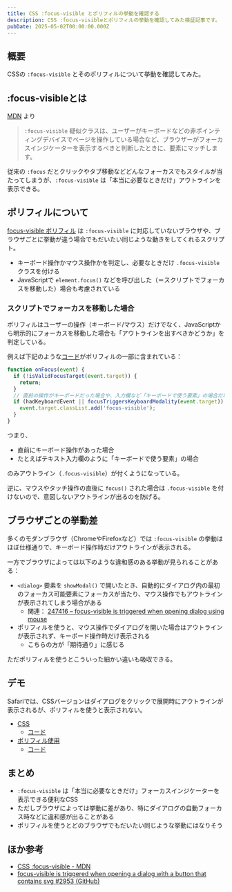 ```yaml
---
title: CSS :focus-visible とポリフィルの挙動を確認する
description: CSS :focus-visibleとポリフィルの挙動を確認してみた検証記事です。
pubDate: 2025-05-02T00:00:00.000Z
---
```


## 概要

CSSの `:focus-visible` とそのポリフィルについて挙動を確認してみた。

## :focus-visibleとは

[MDN](https://developer.mozilla.org/ja/docs/Web/CSS/:focus-visible) より

> `:focus-visible` 疑似クラスは、ユーザーがキーボードなどの非ポインティングデバイスでページを操作している場合など、ブラウザーがフォーカスインジケーターを表示するべきと判断したときに、要素にマッチします。

従来の `:focus` だとクリックやタブ移動などどんなフォーカスでもスタイルが当たってしまうが、`:focus-visible` は「本当に必要なときだけ」アウトラインを表示できる。

## ポリフィルについて

[focus-visible ポリフィル](https://github.com/WICG/focus-visible) は `:focus-visible` に対応していないブラウザや、ブラウザごとに挙動が違う場合でもだいたい同じような動きをしてくれるスクリプト。

- キーボード操作かマウス操作かを判定し、必要なときだけ `.focus-visible` クラスを付ける
- JavaScriptで `element.focus()` などを呼び出した（＝スクリプトでフォーカスを移動した）場合も考慮されている

### スクリプトでフォーカスを移動した場合

ポリフィルはユーザーの操作（キーボード/マウス）だけでなく、JavaScriptから明示的にフォーカスを移動した場合も「アウトラインを出すべきかどうか」を判定している。

例えば下記のような[コード](https://github.com/WICG/focus-visible/blob/1d6162c59832c610878eb93089f10c54ce4a3125/src/focus-visible.js#L139)がポリフィルの一部に含まれている：

```js
function onFocus(event) {
  if (!isValidFocusTarget(event.target)) {
    return;
  }
  // 直前の操作がキーボードだった場合や、入力欄など「キーボードで使う要素」の場合だけ .focus-visible を付ける
  if (hadKeyboardEvent || focusTriggersKeyboardModality(event.target)) {
    event.target.classList.add('focus-visible');
  }
}
```

つまり、

- 直前にキーボード操作があった場合
- たとえばテキスト入力欄のように「キーボードで使う要素」の場合

のみアウトライン（`.focus-visible`）が付くようになっている。

逆に、マウスやタッチ操作の直後に `focus()` された場合は `.focus-visible` を付けないので、意図しないアウトラインが出るのを防げる。

## ブラウザごとの挙動差

多くのモダンブラウザ（ChromeやFirefoxなど）では `:focus-visible` の挙動はほぼ仕様通りで、キーボード操作時だけアウトラインが表示される。

一方でブラウザによっては以下のような違和感のある挙動が見られることがある：

- `<dialog>` 要素を `showModal()` で開いたとき、自動的にダイアログ内の最初のフォーカス可能要素にフォーカスが当たり、マウス操作でもアウトラインが表示されてしまう場合がある
  - 関連： [247416 – focus-visible is triggered when opening dialog using mouse](https://bugs.webkit.org/show_bug.cgi?id=247416)
- ポリフィルを使うと、マウス操作でダイアログを開いた場合はアウトラインが表示されず、キーボード操作時だけ表示される
  - こちらの方が「期待通り」に感じる

ただポリフィルを使うとこういった細かい違いも吸収できる。

## デモ

Safariでは、CSSバージョンはダイアログをクリックで展開時にアウトラインが表示されるが、ポリフィルを使うと表示されない。

- [CSS](/demo/focus-visible/css/)
  - [コード](https://github.com/yuheijotaki/yuheijotaki.com/blob/main/src/pages/demo/focus-visible/css.astro)
- [ポリフィル使用](/demo/focus-visible/js/)
  - [コード](https://github.com/yuheijotaki/yuheijotaki.com/blob/main/src/pages/demo/focus-visible/js.astro)

## まとめ

- `:focus-visible` は「本当に必要なときだけ」フォーカスインジケーターを表示できる便利なCSS
- ただしブラウザによっては挙動に差があり、特にダイアログの自動フォーカス時などに違和感が出ることがある
- ポリフィルを使うとどのブラウザでもだいたい同じような挙動にはなりそう

## ほか参考

- [CSS :focus-visible - MDN](https://developer.mozilla.org/ja/docs/Web/CSS/:focus-visible)
- [focus-visible is triggered when opening a dialog with a button that contains svg #2953 (GitHub)](https://github.com/radix-ui/primitives/issues/2953)
